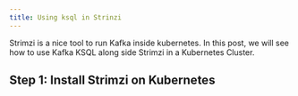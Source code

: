 ```yaml
---
title: Using ksql in Strinzi
---
```


Strimzi is a nice tool to run Kafka inside kubernetes.
In this post, we will see how to use Kafka KSQL along side
Strimzi in a Kubernetes Cluster.

## Step 1: Install Strimzi on Kubernetes
